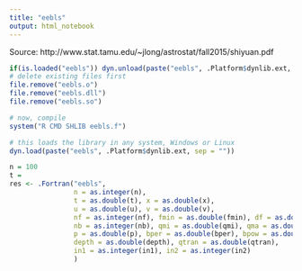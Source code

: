 ```yaml
---
title: "eebls"
output: html_notebook
---
```


Source: http://www.stat.tamu.edu/~jlong/astrostat/fall2015/shiyuan.pdf


```r
if(is.loaded("eebls")) dyn.unload(paste("eebls", .Platform$dynlib.ext, sep = ""))
# delete existing files first
file.remove("eebls.o")
file.remove("eebls.dll")
file.remove("eebls.so")

# now, compile
system("R CMD SHLIB eebls.f")
```


```r
# this loads the library in any system, Windows or Linux
dyn.load(paste("eebls", .Platform$dynlib.ext, sep = ""))
```


```r
n = 100
t = 
res <- .Fortran("eebls",
                n = as.integer(n),
                t = as.double(t), x = as.double(x),
                u = as.double(u), v = as.double(v),
                nf = as.integer(nf), fmin = as.double(fmin), df = as.double(df),
                nb = as.integer(nb), qmi = as.double(qmi), qma = as.double(qma),
                p = as.double(p), bper = as.double(bper), bpow = as.double(bpow),
                depth = as.double(depth), qtran = as.double(qtran),
                in1 = as.integer(in1), in2 = as.integer(in2)
                )
```


